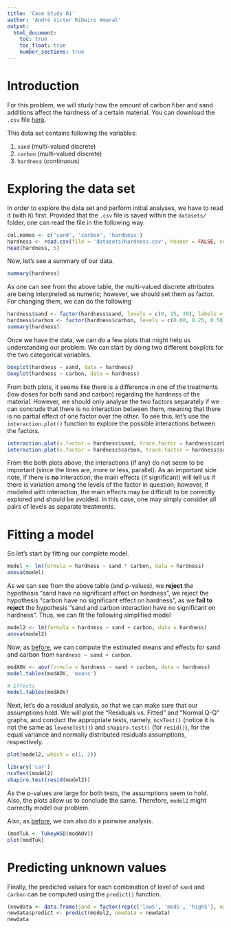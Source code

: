 ```yaml
---
title: 'Case Study 01'
author: 'André Victor Ribeiro Amaral'
output:
  html_document:
    toc: true
    toc_float: true
    number_sections: true
---
```


# Introduction

For this problem, we will study how the amount of carbon fiber and sand additions affect the hardness of a certain material. You can download the `.csv` file [here](./datasets/hardness.csv).

This data set contains following the variables:

1. `sand` (multi-valued discrete)
2. `carbon` (multi-valued discrete)
2. `hardness` (continuous)

# Exploring the data set

In order to explore the data set and perform initial analyses, we have to read it (with `R`) first. Provided that the `.csv` file is saved within the `datasets/` folder, one can read the file in the following way.

```r
col.names <- c('sand', 'carbon', 'hardness')
hardness <- read.csv(file = 'datasets/hardness.csv', header = FALSE, sep = ',', col.names = col.names)
head(hardness, 5)
```

Now, let's see a summary of our data.

```r
summary(hardness)
```

As one can see from the above table, the multi-valued discrete attributes are being interpreted as numeric; however, we should set them as factor. For changing them, we can do the following

```r
hardness$sand <- factor(hardness$sand, levels = c(0, 15, 30), labels = c('lowS', 'medS', 'highS'))
hardness$carbon <- factor(hardness$carbon, levels = c(0.00, 0.25, 0.50), labels = c('lowC', 'medC', 'highC'))
summary(hardness)
```

Once we have the data, we can do a few plots that might help us understanding our problem. We can start by doing two different boxplots for the two categorical variables.

```r
boxplot(hardness ~ sand, data = hardness)
boxplot(hardness ~ carbon, data = hardness)
```
From both plots, it seems like there is a difference in one of the treatments (low doses for both sand and carbon) regarding the hardness of the material. However, we should only analyse the two factors separately if we can conclude that there is no interaction between them, meaning that there is no partial effect of one factor over the other. To see this, let's use the `interaction.plot()` function to explore the possible interactions between the factors.

```r
interaction.plot(x.factor = hardness$sand, trace.factor = hardness$carbon, response = hardness$hardness)
interaction.plot(x.factor = hardness$carbon, trace.factor = hardness$sand, response = hardness$hardness)
```

From the both plots above, the interactions (if any) do not seem to be important (since the lines are, more or less, parallel). As an important side note, if there is **no** interaction, the main effects (if significant) will tell us if there is variation among the levels of the factor in question; however, if modeled with interaction, the main effects may be difficult to be correctly explored and should be avoided. In this case, one may simply consider all pairs of levels as separate treatments.


# Fitting a model

So let's start by fitting our complete model.

```r
model <- lm(formula = hardness ~ sand * carbon, data = hardness)
anova(model)
```

As we can see from the above table (and p-values), we **reject** the hypothesis "sand have no significant effect on hardness", we reject the hypothesis "carbon have no significant effect on hardness", as we **fail to reject** the hypothesis "sand and carbon interaction have no significant on hardness". Thus, we can fit the following simplified model

```r
model2 <- lm(formula = hardness ~ sand + carbon, data = hardness)
anova(model2)
```

Now, as [before](./case_study_01.html), we can compute the estimated means and effects for sand and carbon from `hardness ~ sand + carbon`.

```r
modAOV <- aov(formula = hardness ~ sand + carbon, data = hardness)
model.tables(modAOV, 'means')

# Effects
model.tables(modAOV)
```

Next, let's do a residual analysis, so that we can make sure that our assumptions hold. We will plot the "Residuals vs. Fitted" and "Normal Q-Q" graphs, and conduct the appropriate tests, namely, `ncvTest()` (notice it is not the same as `leveneTest()`) and `shapiro.test()` (for `resid()`), for the equal variance and normally distributed residuals assumptions, respectively.

```r
plot(model2, which = c(1, 2))

library('car')
ncvTest(model2)
shapiro.test(resid(model2))
```

As the p-values are large for both tests, the assumptions seem to hold. Also, the plots allow us to conclude the same. Therefore, `model2` might correctly model our problem.

Also, as [before](./case_study_01.html), we can also do a pairwise analysis.

```r
(modTuk <- TukeyHSD(modAOV))
plot(modTuk)
```

# Predicting unknown values

Finally, the predicted values for each combination of level of `sand` and `carbon` can be computed using the `predict()` function.

```r
(newdata <- data.frame(sand = factor(rep(c('lowS', 'medS', 'highS'), each = 3)), carbon = factor(rep(c('lowC', 'medC', 'highC'), times = 3))))
newdata$predict <- predict(model2, newdata = newdata)
newdata
```
